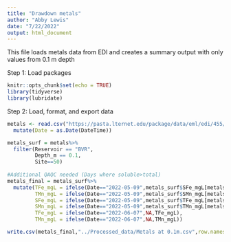 ```yaml
---
title: "Drawdown metals"
author: "Abby Lewis"
date: "7/22/2022"
output: html_document
---
```


This file loads metals data from EDI and creates a summary output with only values from 0.1 m depth


Step 1: Load packages
```r
knitr::opts_chunk$set(echo = TRUE)
library(tidyverse)
library(lubridate)
```


Step 2: Load, format, and export data
```r
metals <- read.csv("https://pasta.lternet.edu/package/data/eml/edi/455/7/e71d70cac1650610e6a3fbbf7928007f")%>%
  mutate(Date = as.Date(DateTime))

metals_surf = metals%>%
  filter(Reservoir == "BVR",
         Depth_m == 0.1,
         Site==50)
  
#Additional QAQC needed (Days where soluble>total)
metals_final = metals_surf%>%
  mutate(TFe_mgL = ifelse(Date=="2022-05-09",metals_surf$SFe_mgL[metals_surf$Date=="2022-05-09"],TFe_mgL),
         TMn_mgL = ifelse(Date=="2022-05-09",metals_surf$SMn_mgL[metals_surf$Date=="2022-05-09"],TMn_mgL),
         SFe_mgL = ifelse(Date=="2022-05-09",metals_surf$TFe_mgL[metals_surf$Date=="2022-05-09"],SFe_mgL),
         SMn_mgL = ifelse(Date=="2022-05-09",metals_surf$TMn_mgL[metals_surf$Date=="2022-05-09"],SMn_mgL),
         TFe_mgL = ifelse(Date=="2022-06-07",NA,TFe_mgL),
         TMn_mgL = ifelse(Date=="2022-06-07",NA,TMn_mgL))

write.csv(metals_final,"../Processed_data/Metals at 0.1m.csv",row.names=F)
```
